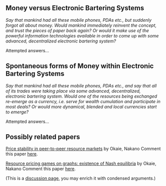 == Money versus Electronic Bartering Systems ==
''Say that mankind had all these mobile phones, PDAs etc., but suddenly forgot all about money. Would mankind immediately reinvent the concept, and trust the pieces of paper back again? Or would it make use of the powerful information technologies available in order to come up with some advanced, decentralized electronic bartering system?''

Attempted answers...

== Spontaneous forms of Money within Electronic Bartering Systems ==
''Say that mankind had all these mobile phones, PDAs etc., and say that all of its trades were taking place via some advanced, decentralized, electronic bartering system. Would one of the resources being exchanged re-emerge as a currency, i.e. serve for wealth cumulation and participate in most deals? Or would more dynamical, blended and local currencies start to emerge?''

Attempted answers...

== Possibly related papers ==
[[http://ieeexplore.ieee.org/xpls/abs_all.jsp?arnumber=5662594| Price stability in peer-to-peer resource markets]] by Okaie, Nakano
Comment this paper [[OkaieNakanoStability|here]].

[[http://www.springerlink.com/content/213187v363028302/| Resource pricing games on graphs: existence of Nash equilibria]] by Okaie, Nakano
Comment this paper [[OkaieNakanoNash|here]].

(This is a [[Discussion Pages|discussion page]], you may enrich it with condensed arguments.)